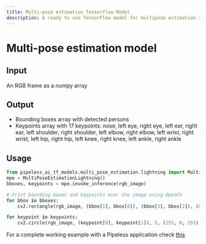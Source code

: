 ```yaml
---
title: Multi-pose estimation Tensorflow Model
description: A ready to use TensorFlow model for multipose estimation in Python
---
```


# Multi-pose estimation model


## Input

An RGB frame as a numpy array

## Output

* Bounding boxes array with detected persons
* Keypoints array with 17 keypoints: nose, left eye, right eye, left ear, right ear, left shoulder, right shoulder, left elbow, right elbow, left wrist, right wrist, left hip, right hip, left knee, right knee, left ankle, right ankle

## Usage

```python copy
from pipeless_ai_tf_models.multi_pose_estimation.lightning import MultiPoseEstimationLightning
mpe = MultiPoseEstimationLightning()
bboxes, keypoints = mpe.invoke_inference(rgb_image)

# Print bounding boxes and keypoints over the image using OpenCV
for bbox in bboxes:
    cv2.rectangle(rgb_image, (bbox[1], bbox[0]), (bbox[3], bbox[2]), (0, 255, 0), 2)

for keypoint in keypoints:
    cv2.circle(rgb_image, (keypoint[0], keypoint[1]), 5, (255, 0, 255), -1)
```

<Callout>For a complete working example with a Pipeless application check [this](/v1/examples/tf-pose)</Callout>